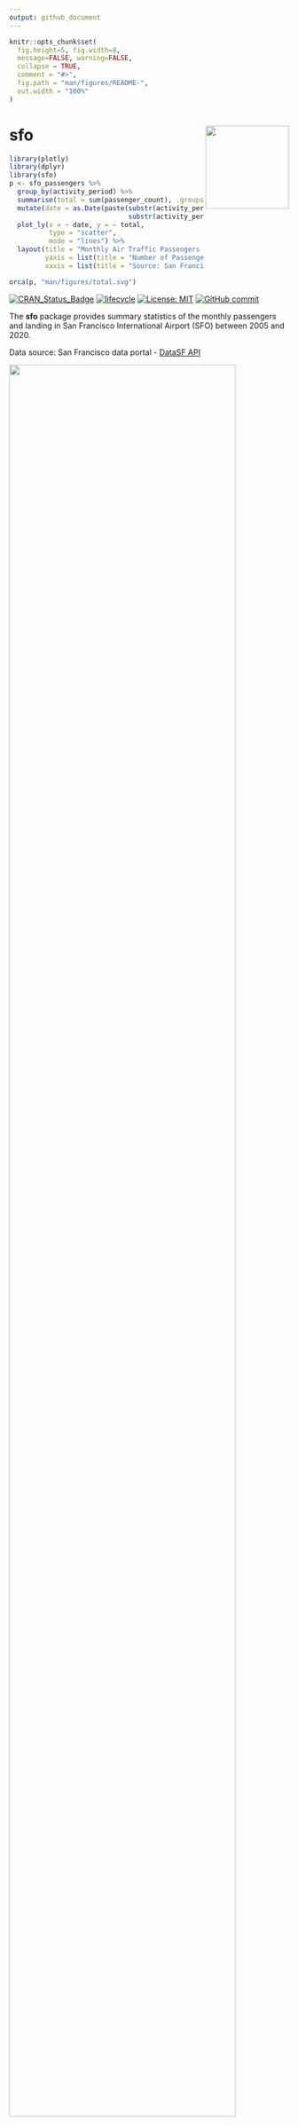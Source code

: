 ```yaml
---
output: github_document
---
```


<!-- README.md is generated from README.Rmd. Please edit that file -->

```r
knitr::opts_chunk$set(
  fig.height=5, fig.width=8, 
  message=FALSE, warning=FALSE,
  collapse = TRUE,
  comment = "#>",
  fig.path = "man/figures/README-",
  out.width = "100%"
)
```

# sfo <a href='https://ramikrispin.github.io/sfo/'><img src='man/figures/sfo.png' align="right" width="150" height="150" /></a>


```r
library(plotly)
library(dplyr)
library(sfo)
p <- sfo_passengers %>%
  group_by(activity_period) %>%
  summarise(total = sum(passenger_count), .groups = "drop") %>%
  mutate(date = as.Date(paste(substr(activity_period, 1, 4), 
                              substr(activity_period, 5, 6), "01", sep = "/"))) %>%
  plot_ly(x = ~ date, y = ~ total,
          type = "scatter", 
          mode = "lines") %>%
  layout(title = "Monthly Air Traffic Passengers in SFO",
         yaxis = list(title = "Number of Passengers"),
         xaxis = list(title = "Source: San Francisco data portal (DataSF)"))

orca(p, "man/figures/total.svg")  
```

<!-- badges: start -->

[![CRAN_Status_Badge](https://www.r-pkg.org/badges/version/sfo)](https://cran.r-project.org/package=sfo) [![lifecycle](https://img.shields.io/badge/lifecycle-stable-green.svg)](https://lifecycle.r-lib.org/articles/stages.html#stable) [![License: MIT](https://img.shields.io/badge/License-MIT-blue.svg)](https://opensource.org/license/mit/) [![GitHub commit](https://img.shields.io/github/last-commit/RamiKrispin/sfo)](https://github.com/RamiKrispin/sfo/commit/main)

<!-- badges: end -->

The **sfo** package provides summary statistics of the monthly passengers and landing in San Francisco International Airport (SFO) between 2005 and 2020.

Data source: San Francisco data portal - [DataSF API](https://datasf.org/opendata/)

<img src="man/figures/total.svg" width="90%"/>

## Installation

Install the stable version from CRAN:

``` r
install.packages("sfo")
```

or install the development version from Github:

``` r
# install.packages("devtools")
devtools::install_github("RamiKrispin/sfo", ref = "main")
```

### Datasets

The **sfo** package provides the following two datasets:

* `sfo_passengers` - air traffic passengers statistics
* `sfo_stats` - air traffic landing statistics

More information about the datasets available on the following [vignette](https://ramikrispin.github.io/sfo/articles/v1_intro.html).

### Examples

The `sfo_passengers` dataset provides a monthly summary of the number of passengers in SFO airport by different categories (such as terminal, geo, type, etc.):

```r
library(sfo)

data("sfo_passengers")

head(sfo_passengers)
```

The `sfo_stats` dataset provides a monthly statistics on the air traffic landing at SFO airport:

```r
data("sfo_stats")

head(sfo_stats)
```

#### Total number of passngers

The total number of passengers in most recent month by `activity_type_code` and `geo_region`:

```r
library(dplyr)

sfo_passengers %>%
  filter(activity_period == max(activity_period)) %>%
  group_by(activity_type_code, geo_region) %>%
  summarise(total = sum(passenger_count), .groups = "drop")
```


The `sankey_ly` function enables us to plot the distribution of a numeric variable by multiple categorical variables. The following example shows the distribution of the total United Airlines passengers during 2019 by terminal, travel type (domestic and international), geo, and travel direction (deplaned, enplaned, and transit):

``` r
sfo_passengers %>% 
  filter(operating_airline == "United Airlines",
         activity_period >= 201901 & activity_period < 202001) %>%
  mutate(terminal = ifelse(terminal == "International", "international", terminal)) %>%
  group_by(operating_airline,activity_type_code, geo_summary, geo_region,  terminal) %>%
  summarise(total = sum(passenger_count), .groups = "drop") %>%
  sankey_ly(cat_cols = c("operating_airline", "terminal","geo_summary", "geo_region", "activity_type_code"), 
            num_col = "total",
            title = "Dist. of United Airlines Passengers at SFO During 2019")
```

```r
p <- sfo_passengers %>% 
  filter(operating_airline == "United Airlines",
         activity_period >= 201901 & activity_period < 202001) %>%
  mutate(terminal = ifelse(terminal == "International", "international", terminal)) %>%
  group_by(operating_airline,activity_type_code, geo_summary, geo_region,  terminal) %>%
  summarise(total = sum(passenger_count), .groups = "drop") %>%
  sankey_ly(cat_cols = c("operating_airline", "terminal","geo_summary", "geo_region", "activity_type_code"), 
            num_col = "total",
            title = "Dist. of United Airlines Passengers at SFO During 2019")

orca(p, "man/figures/sankey.svg") 
```

<img src="man/figures/sankey.svg" width="100%"/>


#### Total number of landing

The total number of landing in most recent month by `activity_type_code` and `aircraft_manufacturer`:

``` r
sfo_stats %>% 
  filter(activity_period == max(activity_period),
         aircraft_manufacturer != "") %>%
  group_by(aircraft_manufacturer) %>%
  summarise(total_landing = sum(landing_count),
            `.groups` = "drop") %>%
  arrange(-total_landing) %>%
  plot_ly(labels = ~ aircraft_manufacturer,
          values = ~ total_landing) %>%
  add_pie(hole = 0.6) %>%
  layout(title = "Landing Distribution by Aircraft Manufacturer during Sep 2020")
```


```r
p <- sfo_stats %>% 
  filter(activity_period == max(activity_period),
         aircraft_manufacturer != "") %>%
  group_by(aircraft_manufacturer) %>%
  summarise(total_landing = sum(landing_count),
            `.groups` = "drop") %>%
  arrange(-total_landing) %>%
  plot_ly(labels = ~ aircraft_manufacturer,
          values = ~ total_landing) %>%
  add_pie(hole = 0.6) %>%
  layout(title = "Landing Distribution by Aircraft Manufacturer During Sep 2020")

orca(p, "man/figures/manufacturer.svg") 
```

<img src="man/figures/manufacturer.svg" width="100%"/>

The following Sankey plot demonstrate the distribution of number of landing in SFO by region and aircraft type, manufacturer, and body type during Sep 2020:

``` r
sfo_stats %>%
  filter(activity_period == max(activity_period)) %>%
  group_by(geo_summary, geo_region, landing_aircraft_type, aircraft_manufacturer, aircraft_body_type) %>%
  summarise(total_landing = sum(landing_count),
  groups = "drop") %>%
  sankey_ly(cat_cols = c("geo_summary", "geo_region", 
                         "landing_aircraft_type", 
                         "aircraft_manufacturer",
                         "aircraft_body_type"),
            num_col = "total_landing",
            title = "Landing Summary by Geo Region and Aircraft Type During Sep 2020")

```


```r
p <- sfo_stats %>%
  filter(activity_period == max(activity_period)) %>%
  group_by(geo_region, landing_aircraft_type, aircraft_manufacturer, aircraft_body_type) %>%
  summarise(total_landing = sum(landing_count),
            groups = "drop") %>%
  sankey_ly(cat_cols = c("geo_region", 
                         "landing_aircraft_type", 
                         "aircraft_manufacturer",
                         "aircraft_body_type"),
            num_col = "total_landing",
            title = "Landing Summary by Geo Region and Aircraft Type During Sep 2020")

orca(p, "man/figures/landing_sankey.svg") 
```


<img src="man/figures/landing_sankey.svg" width="100%"/>
